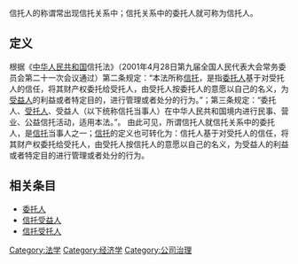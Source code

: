 {{multiple issues|
{{copyedit|time=2013-08-22T00:31:40+00:00}}
{{dead end|time=2013-08-22T00:31:40+00:00}}
{{original research|time=2013-08-22T00:31:40+00:00}}
{{primarysources|time=2013-08-22T00:31:40+00:00}}
}}
信托人的称谓常出现信托关系中；信托关系中的委托人就可称为信托人。
== 定义 ==
根据《[[中华人民共和国|中华人民共和国]]信托法》（2001年4月28日第九届全国人民代表大会常务委员会第二十一次会议通过）第二条规定：“本法所称[[信托|信托]]，是指[[委托人|委托人]]基于对受托人的信任，将其财产权委托给受托人，由受托人按委托人的意愿以自己的名义，为[[信托受益人|受益人]]的利益或者特定目的，进行管理或者处分的行为。”；第三条规定：“委托人、[[信托受托人|受托人]]、受益人（以下统称信托当事人）在中华人民共和国境内进行民事、营业、公益信托活动，适用本法。”。
由此可见，所谓信托人就信托关系中的委托人，是[[信托|信托]]当事人之一；[[信托|信托]]的定义也可转化为：信托人基于对受托人的信任，将其财产权委托给受托人，由受托人按信托人的意愿以自己的名义，为受益人的利益或者特定目的进行管理或者处分的行为。
==相关条目==
* [[委托人|委托人]]
* [[信托受益人|信托受益人]]
* [[信托受托人|信托受托人]]
 
[[Category:法学|Category:法学]]
[[Category:经济学|Category:经济学]]
[[Category:公司治理|Category:公司治理]]
